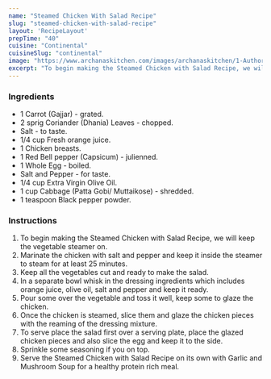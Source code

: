 ---
name: "Steamed Chicken With Salad Recipe"
slug: "steamed-chicken-with-salad-recipe"
layout: 'RecipeLayout'
prepTime: "40"
cuisine: "Continental"
cuisineSlug: "continental"
image: "https://www.archanaskitchen.com/images/archanaskitchen/1-Author/sibyl_sunitha/Steamed_Chicken_with_Salad_Recipe_.jpg"
excerpt: "To begin making the Steamed Chicken with Salad Recipe, we will keep the vegetable steamer on"
---

### Ingredients

- 1 Carrot (Gajjar) - grated.
- 2 sprig Coriander (Dhania) Leaves - chopped.
- Salt - to taste.
- 1/4 cup Fresh orange juice.
- 1 Chicken breasts.
- 1 Red Bell pepper (Capsicum) - julienned.
- 1 Whole Egg - boiled.
- Salt and Pepper - for taste.
- 1/4 cup Extra Virgin Olive Oil.
- 1 cup Cabbage (Patta Gobi/ Muttaikose) - shredded.
- 1 teaspoon Black pepper powder.

### Instructions

1. To begin making the Steamed Chicken with Salad Recipe, we will keep the vegetable steamer on.
1. Marinate the chicken with salt and pepper and keep it inside the steamer to steam for at least 25 minutes.
1. Keep all the vegetables cut and ready to make the salad.
1. In a separate bowl whisk in the dressing ingredients which includes orange juice, olive oil, salt and pepper and keep it ready.
1. Pour some over the vegetable and toss it well, keep some to glaze the chicken.
1. Once the chicken is steamed, slice them and glaze the chicken pieces with the reaming of the dressing mixture.
1. To serve place the salad first over a serving plate, place the glazed chicken pieces and also slice the egg and keep it to the side.
1. Sprinkle some seasoning if you on top.
1. Serve the Steamed Chicken with Salad Recipe on its own with Garlic and Mushroom Soup for a healthy protein rich meal.
